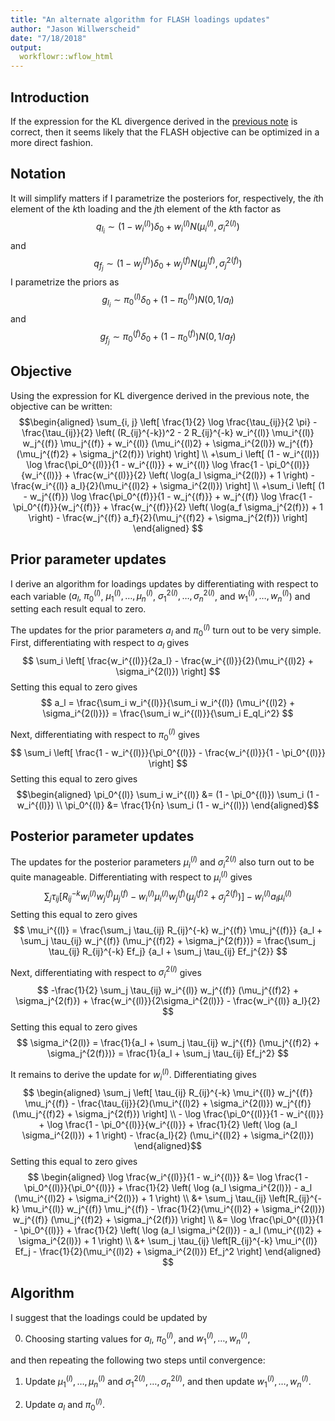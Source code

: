 ```yaml
---
title: "An alternate algorithm for FLASH loadings updates"
author: "Jason Willwerscheid"
date: "7/18/2018"
output:
  workflowr::wflow_html
---
```


## Introduction

If the expression for the KL divergence derived in the [previous note](obj_notes.html) is correct, then it seems likely that the FLASH objective can be optimized in a more direct fashion.

## Notation

It will simplify matters if I parametrize the posteriors for, respectively, the $i$th element of the $k$th loading and the $j$th element of the $k$th factor as
$$ q_{l_i} \sim (1 - w_i^{(l)}) \delta_0 + w_i^{(l)} N(\mu_i^{(l)}, \sigma_i^{2(l)}) $$
and
$$ q_{f_j} \sim (1 - w_j^{(f)}) \delta_0 + w_j^{(f)} N(\mu_j^{(f)}, \sigma_j^{2(f)}) $$
I parametrize the priors as
$$ g_{l_i} \sim \pi_0^{(l)} \delta_0 + (1 - \pi_0^{(l)}) N(0, 1/a_l) $$
and
$$ g_{f_j} \sim \pi_0^{(f)} \delta_0 + (1 - \pi_0^{(f)}) N(0, 1/a_f) $$

## Objective

Using the expression for KL divergence derived in the previous note, the objective can be written:
$$\begin{aligned}
\sum_{i, j} \left[ \frac{1}{2} \log \frac{\tau_{ij}}{2 \pi} 
- \frac{\tau_{ij}}{2} \left( (R_{ij}^{-k})^2 
- 2 R_{ij}^{-k} w_i^{(l)} \mu_i^{(l)} w_j^{(f)} \mu_j^{(f)}
+ w_i^{(l)} (\mu_i^{(l)2} + \sigma_i^{2(l)}) 
w_j^{(f)} (\mu_j^{(f)2} + \sigma_j^{2(f)}) \right) \right] \\
+\sum_i \left[ (1 - w_i^{(l)}) \log \frac{\pi_0^{(l)}}{1 - w_i^{(l)}}
+ w_i^{(l)} \log \frac{1 - \pi_0^{(l)}}{w_i^{(l)}} 
+ \frac{w_i^{(l)}}{2} \left( \log(a_l \sigma_i^{2(l)}) + 1 \right)
- \frac{w_i^{(l)} a_l}{2}(\mu_i^{(l)2} + \sigma_i^{2(l)}) \right] \\
+\sum_i \left[ (1 - w_j^{(f)}) \log \frac{\pi_0^{(f)}}{1 - w_j^{(f)}}
+ w_j^{(f)} \log \frac{1 - \pi_0^{(f)}}{w_j^{(f)}} 
+ \frac{w_j^{(f)}}{2} \left( \log(a_f \sigma_j^{2(f)}) + 1 \right)
- \frac{w_j^{(f)} a_f}{2}(\mu_j^{(f)2} + \sigma_j^{2(f)}) \right]
\end{aligned} $$

## Prior parameter updates

I derive an algorithm for loadings updates by differentiating with respect to each variable ($a_l$, $\pi_0^{(l)}$, $\mu_1^{(l)}, \ldots, \mu_n^{(l)}$, $\sigma_1^{2(l)}, \ldots, \sigma_n^{2(l)}$, and $w_1^{(l)}, \ldots, w_n^{(l)}$) and setting each result equal to zero. 

The updates for the prior parameters $a_l$ and $\pi_0^{(l)}$ turn out to be very simple. First, differentiating with respect to $a_l$ gives
$$ \sum_i \left[ \frac{w_i^{(l)}}{2a_l} - \frac{w_i^{(l)}}{2}(\mu_i^{(l)2} + \sigma_i^{2(l)}) \right] $$
Setting this equal to zero gives
$$ a_l = \frac{\sum_i w_i^{(l)}}{\sum_i w_i^{(l)} (\mu_i^{(l)2} + \sigma_i^{2(l)})} = \frac{\sum_i w_i^{(l)}}{\sum_i E_ql_i^2} $$

Next, differentiating with respect to $\pi_0^{(l)}$ gives
$$ \sum_i \left[ \frac{1 - w_i^{(l)}}{\pi_0^{(l)}} - \frac{w_i^{(l)}}{1 - \pi_0^{(l)}} \right] $$
Setting this equal to zero gives
$$\begin{aligned}
\pi_0^{(l)} \sum_i w_i^{(l)} &= (1 - \pi_0^{(l)}) \sum_i (1 - w_i^{(l)}) \\
\pi_0^{(l)} &= \frac{1}{n} \sum_i (1 - w_i^{(l)})
\end{aligned}$$

## Posterior parameter updates

The updates for the posterior parameters $\mu_i^{(l)}$ and $\sigma_i^{2(l)}$ also turn out to be quite manageable. Differentiating with respect to $\mu_i^{(l)}$ gives
$$ \sum_j \tau_{ij} \left[ R_{ij}^{-k} w_i^{(l)} w_j^{(f)} \mu_j^{(f)}
- w_i^{(l)} \mu_i^{(l)} w_j^{(f)} (\mu_j^{(f)2} + \sigma_j^{2(f)}) \right] - w_i^{(l)} a_l \mu_i^{(l)} $$
Setting this equal to zero gives
$$ \mu_i^{(l)} 
= \frac{\sum_j \tau_{ij} R_{ij}^{-k} w_j^{(f)} \mu_j^{(f)}}
{a_l + \sum_j \tau_{ij} w_j^{(f)} (\mu_j^{(f)2} + \sigma_j^{2(f)})}
= \frac{\sum_j \tau_{ij} R_{ij}^{-k} Ef_j}
{a_l + \sum_j \tau_{ij} Ef_j^{2}} $$ 

Next, differentiating with respect to $\sigma_i^{2(l)}$ gives
$$ -\frac{1}{2} \sum_j \tau_{ij} w_i^{(l)} w_j^{(f)} (\mu_j^{(f)2} + \sigma_j^{2(f)})
+ \frac{w_i^{(l)}}{2\sigma_i^{2(l)}} - \frac{w_i^{(l)} a_l}{2} $$
Setting this equal to zero gives
$$ \sigma_i^{2(l)} 
= \frac{1}{a_l + \sum_j \tau_{ij} w_j^{(f)} (\mu_j^{(f)2} + \sigma_j^{2(f)})}
= \frac{1}{a_l + \sum_j \tau_{ij} Ef_j^2} $$

It remains to derive the update for $w_i^{(l)}$. Differentiating gives
$$ \begin{aligned}
\sum_j \left[ \tau_{ij} R_{ij}^{-k} \mu_i^{(l)} w_j^{(f)} \mu_j^{(f)}
- \frac{\tau_{ij}}{2}(\mu_i^{(l)2} + \sigma_i^{2(l)}) 
w_j^{(f)} (\mu_j^{(f)2} + \sigma_j^{2(f)}) \right] \\
- \log \frac{\pi_0^{(l)}}{1 - w_i^{(l)}}
+ \log \frac{1 - \pi_0^{(l)}}{w_i^{(l)}}
+ \frac{1}{2} \left( \log (a_l \sigma_i^{2(l)}) + 1 \right)
- \frac{a_l}{2} (\mu_i^{(l)2} + \sigma_i^{2(l)})
\end{aligned}$$
Setting this equal to zero gives
$$ \begin{aligned}
\log \frac{w_i^{(l)}}{1 - w_i^{(l)}}
&= \log \frac{1 - \pi_0^{(l)}}{\pi_0^{(l)}} 
+ \frac{1}{2} \left( \log (a_l \sigma_i^{2(l)}) - a_l (\mu_i^{(l)2} + \sigma_i^{2(l)}) + 1 \right) \\
&+ \sum_j \tau_{ij} \left[R_{ij}^{-k} \mu_i^{(l)} w_j^{(f)} \mu_j^{(f)}
- \frac{1}{2}(\mu_i^{(l)2} + \sigma_i^{2(l)}) 
w_j^{(f)} (\mu_j^{(f)2} + \sigma_j^{2(f)}) \right] \\
&= \log \frac{\pi_0^{(l)}}{1 - \pi_0^{(l)}} 
+ \frac{1}{2} \left( \log (a_l \sigma_i^{2(l)}) - a_l (\mu_i^{(l)2} + \sigma_i^{2(l)}) + 1 \right) \\
&+ \sum_j \tau_{ij} \left[R_{ij}^{-k} \mu_i^{(l)} Ef_j
- \frac{1}{2}(\mu_i^{(l)2} + \sigma_i^{2(l)}) Ef_j^2 \right]
\end{aligned}
 $$

## Algorithm

I suggest that the loadings could be updated by

0. Choosing starting values for $a_l$, $\pi_0^{(l)}$, and $w_1^{(l)}, \ldots, w_n^{(l)}$,

and then repeating the following two steps until convergence:

1. Update $\mu_1^{(l)}, \ldots, \mu_n^{(l)}$ and $\sigma_1^{2(l)}, \ldots, \sigma_n^{2(l)}$, and then update $w_1^{(l)}, \ldots, w_n^{(l)}$.

2. Update $a_l$ and $\pi_0^{(l)}$.
